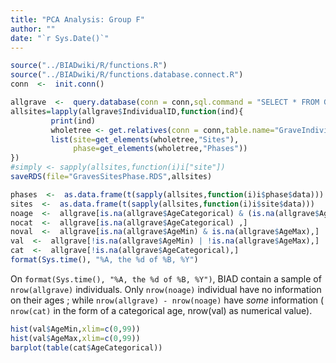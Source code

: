 ```yaml
---
title: "PCA Analysis: Group F"
author: ""
date: "`r Sys.Date()`"
---
```


```r
source("../BIADwiki/R/functions.R")
source("../BIADwiki/R/functions.database.connect.R")
conn  <-  init.conn()

allgrave  <-  query.database(conn = conn,sql.command = "SELECT * FROM GraveIndividuals")
allsites=lapply(allgrave$IndividualID,function(ind){
         print(ind)
         wholetree <- get.relatives(conn = conn,table.name="GraveIndividuals",primary.value=ind,directions="up",zoption=F)
         list(site=get_elements(wholetree,"Sites"),
              phase=get_elements(wholetree,"Phases"))
})
#simply <- sapply(allsites,function(i)i["site"])
saveRDS(file="GravesSitesPhase.RDS",allsites)

phases  <-  as.data.frame(t(sapply(allsites,function(i)i$phase$data)))
sites  <-  as.data.frame(t(sapply(allsites,function(i)i$site$data)))
noage  <-  allgrave[is.na(allgrave$AgeCategorical) & (is.na(allgrave$AgeMin) & is.na(allgrave$AgeMax)),]
nocat  <-  allgrave[is.na(allgrave$AgeCategorical) ,]
noval  <-  allgrave[is.na(allgrave$AgeMin) & is.na(allgrave$AgeMax),]
val  <-  allgrave[!is.na(allgrave$AgeMin) | !is.na(allgrave$AgeMax),]
cat  <-  allgrave[!is.na(allgrave$AgeCategorical),]
format(Sys.time(), "%A, the %d of %B, %Y")
```

On `format(Sys.time(), "%A, the %d of %B, %Y")`, BIAD contain a sample of `nrow(allgrave)` individuals. Only `nrow(noage)` individual have no information on their ages ; while `nrow(allgrave) - nrow(noage)` have _some_ information ( `nrow(cat)` in the form of a categorical age, nrow(val) as numerical value).

```r
hist(val$AgeMin,xlim=c(0,99))
hist(val$AgeMax,xlim=c(0,99))
barplot(table(cat$AgeCategorical))

```


